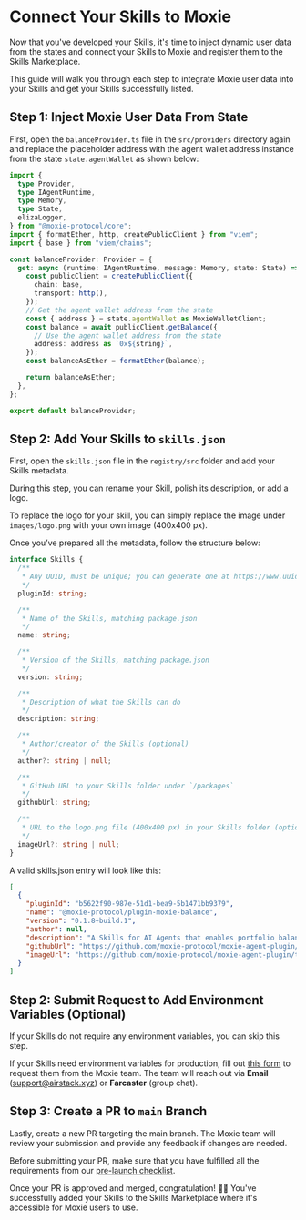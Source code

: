 
# Connect Your Skills to Moxie

Now that you've developed your Skills, it's time to inject dynamic user data from the states and connect your Skills to Moxie and register them to the Skills Marketplace.

This guide will walk you through each step to integrate Moxie user data into your Skills and get your Skills successfully listed.

## Step 1: Inject Moxie User Data From State

First, open the `balanceProvider.ts` file in the `src/providers` directory again and replace the placeholder address with the agent wallet address instance from the state `state.agentWallet` as shown below:

```ts title="packages/plugin-first-skill/src/providers/balanceProvider.ts" {18,21}
import {
  type Provider,
  type IAgentRuntime,
  type Memory,
  type State,
  elizaLogger,
} from "@moxie-protocol/core";
import { formatEther, http, createPublicClient } from "viem";
import { base } from "viem/chains";

const balanceProvider: Provider = {
  get: async (runtime: IAgentRuntime, message: Memory, state: State) => {
    const publicClient = createPublicClient({
      chain: base,
      transport: http(),
    });
    // Get the agent wallet address from the state
    const { address } = state.agentWallet as MoxieWalletClient;
    const balance = await publicClient.getBalance({
      // Use the agent wallet address from the state
      address: address as `0x${string}`,
    });
    const balanceAsEther = formatEther(balance);

    return balanceAsEther;
  },
};

export default balanceProvider;
```

## Step 2: Add Your Skills to `skills.json`

First, open the `skills.json` file in the `registry/src` folder and add your Skills metadata.

During this step, you can rename your Skill, polish its description, or add a logo.

To replace the logo for your skill, you can simply replace the image under `images/logo.png` with your own image (400x400 px).

Once you’ve prepared all the metadata, follow the structure below:

```typescript
interface Skills {
  /**
   * Any UUID, must be unique; you can generate one at https://www.uuidgenerator.net/
   */
  pluginId: string;

  /**
   * Name of the Skills, matching package.json
   */
  name: string;

  /**
   * Version of the Skills, matching package.json
   */
  version: string;

  /**
   * Description of what the Skills can do
   */
  description: string;

  /**
   * Author/creator of the Skills (optional)
   */
  author?: string | null;

  /**
   * GitHub URL to your Skills folder under `/packages`
   */
  githubUrl: string;

  /**
   * URL to the logo.png file (400x400 px) in your Skills folder (optional)
   */
  imageUrl?: string | null;
}
```

A valid skills.json entry will look like this:

```json
[
  {
    "pluginId": "b5622f90-987e-51d1-bea9-5b1471bb9379",
    "name": "@moxie-protocol/plugin-moxie-balance",
    "version": "0.1.8+build.1",
    "author": null,
    "description": "A Skills for AI Agents that enables portfolio balance checking for Moxie users' connected wallets.",
    "githubUrl": "https://github.com/moxie-protocol/moxie-agent-plugin/tree/main/packages/plugin-moxie-balance",
    "imageUrl": "https://github.com/moxie-protocol/moxie-agent-plugin/tree/main/packages/plugin-moxie-balance/images/logo.png"
  }
]
```

## Step 2: Submit Request to Add Environment Variables (Optional)

If your Skills do not require any environment variables, you can skip this step.

If your Skills need environment variables for production, fill out [this form](https://forms.gle/8hzDyCVKKLs4MkTEA) to request them from the Moxie team. The team will reach out via **Email** (support@airstack.xyz) or **Farcaster** (group chat).

## Step 3: Create a PR to `main` Branch

Lastly, create a new PR targeting the main branch. The Moxie team will review your submission and provide any feedback if changes are needed.

Before submitting your PR, make sure that you have fulfilled all the requirements from our [pre-launch checklist](https://glory-bellflower-ba8.notion.site/Moxie-AI-Skill-Pre-launch-Checklist-1d21feaac8068081b9c1e3787c67292c).

Once your PR is approved and merged, congratulation! 🥳🎉 You've successfully added your Skills to the Skills Marketplace where it's accessible for Moxie users to use.

<DeveloperSupport />
